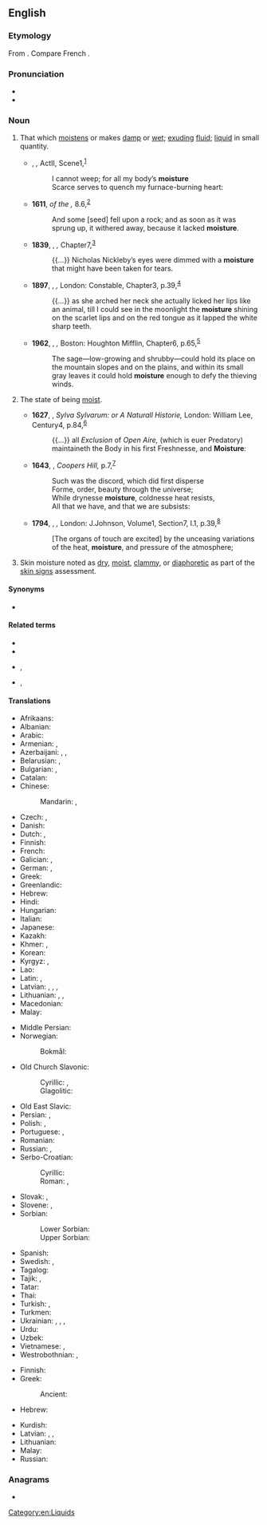 ==English==

===Etymology===
From {{etyl|fro|en}} {{m|fro|moistour||moisture, dampness, wetness}}. Compare French {{m|fr|moiteur}}.

===Pronunciation===
* {{IPA|/ˈmɔɪstʃɚ/|lang=en}}
* {{audio|en-us-moisture.ogg|Audio (US)|lang=en}}

===Noun===
{{wikipedia}}
{{en-noun|-|s}}

# That which [[moisten]]s or makes [[damp]] or [[wet]]; [[exude|exuding]] [[fluid]]; [[liquid]] in small quantity.
#: {{ux|en|drops / beads of '''moisture'''}}
#* {{circa|1590}} {{w|William Shakespeare}}, ''{{w|Henry VI, Part 3}},'' Act{{nbsp}}II, Scene{{nbsp}}1,<sup>[http://www.opensourceshakespeare.org/views/plays/play_view.php?WorkID=henry6p3&Scope=entire&pleasewait=1&msg=pl]</sup>
#*: I cannot weep; for all my body’s '''moisture'''
#*: Scarce serves to quench my furnace-burning heart:
#* '''1611''', ''{{w|King James Version}} of the {{w|Bible}},'' {{w|Gospel of Luke|Luke}} 8.6,<sup>[https://www.biblegateway.com/passage/?search=Luke+8&version=KJV]</sup>
#*: And some [seed] fell upon a rock; and as soon as it was sprung up, it withered away, because it lacked '''moisture'''.
#* '''1839''', {{w|Charles Dickens}}, ''{{w|Nicholas Nickleby}},'' Chapter{{nbsp}}7,<sup>[http://www.gutenberg.org/files/967/967-h/967-h.htm]</sup>
#*: {{...}} Nicholas Nickleby’s eyes were dimmed with a '''moisture''' that might have been taken for tears.
#* '''1897''', {{w|Bram Stoker}}, ''{{w|Dracula}},'' London: Constable, Chapter{{nbsp}}3, p.{{nbsp}}39,<sup>[http://www.gutenberg.org/files/45839/45839-h/45839-h.htm]</sup>
#*: {{...}} as she arched her neck she actually licked her lips like an animal, till I could see in the moonlight the '''moisture''' shining on the scarlet lips and on the red tongue as it lapped the white sharp teeth.
#* '''1962''', {{w|Rachel Carson}}, ''{{w|Silent Spring}},'' Boston: Houghton Mifflin, Chapter{{nbsp}}6, p.{{nbsp}}65,<sup>[https://www.fadedpage.com/books/20151002/html.php]</sup>
#*: The sage—low-growing and shrubby—could hold its place on the mountain slopes and on the plains, and within its small gray leaves it could hold '''moisture''' enough to defy the thieving winds.
# The state of being [[moist]].
#: {{syn|en|dampness|humidity|wetness}}
#* '''1627''', {{w|Francis Bacon}}, ''Sylva Sylvarum: or A Naturall Historie,'' London: William Lee, Century{{nbsp}}4, p.{{nbsp}}84,<sup>[http://name.umdl.umich.edu/A01552.0001.001]</sup>
#*: {{...}} all ''Exclusion'' of ''Open Aire,'' (which is euer Predatory) maintaineth the Body in his first Freshnesse, and '''Moisture''':
#* '''1643''', {{w|John Denham (poet)|John Denham}}, ''Coopers Hill,'' p.{{nbsp}}7,<sup>[http://name.umdl.umich.edu/A37538.0001.001]</sup>
#*: Such was the discord, which did first disperse
#*: Forme, order, beauty through the universe;
#*: While drynesse '''moisture''', coldnesse heat resists,
#*: All that we have, and that we are subsists:
#* '''1794''', {{w|Erasmus Darwin}}, ''{{w|Zoonomia}},'' London: J.{{nbsp}}Johnson, Volume{{nbsp}}1, Section{{nbsp}}7, I.1, p.{{nbsp}}39,<sup>[http://name.umdl.umich.edu/004874881.0001.001]</sup>
#*: [The organs of touch are excited] by the unceasing variations of the heat, '''moisture''', and pressure of the atmosphere;
# {{lb|en|medicine}} Skin moisture noted as [[dry]], [[moist]], [[clammy]], or [[diaphoretic]] as part of the [[skin signs]] assessment.

====Synonyms====
* {{l|en|weakiness}}

====Related terms====
* {{l|en|moist}}
* {{l|en|moisten}}
* {{l|en|moisturise}}, {{l|en|moisturize}}
* {{l|en|moisturiser}}, {{l|en|moisturizer}}

====Translations====
{{trans-top|a moderate degree of wetness}}
* Afrikaans: {{t|af|vog}}
* Albanian: {{t+|sq|lagështirë|f}}
* Arabic: {{t|ar|رُطُوبَة}}
* Armenian: {{t+|hy|խոնավություն}}, {{t+|hy|թացություն}}
* Azerbaijani: {{t|az|nəmlik}}, {{t+|az|rütubət}}, {{t+|az|nəm}}
* Belarusian: {{t|be|ві́льгаць|f}}, {{t|be|вільго́тнасць|f}}
* Bulgarian: {{t+|bg|вла́га|f}}, {{t+|bg|вла́жност|f}}
* Catalan: {{t+|ca|humitat|f}}
* Chinese:
*: Mandarin: {{t+|cmn|濕氣|sc=Hani}}, {{t+|cmn|湿气|tr=shīqì|sc=Hani}}
* Czech: {{t+|cs|vlhkost|f}}, {{t|cs|vláha|f}}
* Danish: {{t|da|fugtighed|c}}
* Dutch: {{t+|nl|vochtigheid|f}}, {{t+|nl|vocht|n}}
* Finnish: {{t+|fi|kosteus}}
* French: {{t+|fr|humidité|f}}
* Galician: {{t+|gl|humidade|f}}, {{t+|gl|lentura|f}}
* German: {{t+|de|Feuchtigkeit|f}}, {{t+|de|Nässe|f}}
* Greek: {{t+|el|υγρασία|f}}
* Greenlandic: {{t|kl|aalaq}}
* Hebrew: {{t+|he|לַחוּת|f|tr=lakhút}}
* Hindi: {{t+|hi|नमी|f}}
* Hungarian: {{t+|hu|nedvesség}}
* Italian: {{t+|it|umidità|f}}
* Japanese: {{t+|ja|湿気|tr=しっき, shikki|sc=Jpan}}
* Kazakh: {{t|kk|дым}}
* Khmer: {{t+|km|សន្សើម}}, {{t+|km|សំណើម}}
* Korean: {{t+|ko|습기}}
* Kyrgyz: {{t+|ky|ым}}, {{t+|ky|ным}}
* Lao: {{t+|lo|ຄວາມຊຸ່ມ}}
* Latin: {{t|la|mador|m}}, {{t+|la|sucus|m}}
* Latvian: {{t|lv|mistrums|m}}, {{t|lv|miklums|m}}, {{t|lv|valgums|m}}, {{t|lv|valganums|m}}
* Lithuanian: {{t|lt|drėgnis|m}}, {{t|lt|drėgnumas|m}}, {{t|lt|drėgmė|f}}
* Macedonian: {{t|mk|влага|f|sc=Cyrl}}
* Malay: {{t|ms|kelembapan}}
{{trans-mid}}
* Middle Persian: {{t|pal|𐭭𐭬|tr=nam|sc=Phli}}
* Norwegian:
*: Bokmål: {{t+|nb|fuktighet|m|f}}
* Old Church Slavonic:
*: Cyrillic: {{t|cu|влага|f}}, {{t|sh|вла̏жно̄ст|f}}
*: Glagolitic: {{t|cu|ⰲⰾⰰⰳⰰ|f}}
* Old East Slavic: {{t|orv|волога|f}}
* Persian: {{t+|fa|نم|tr=nam|sc=fa-Arab}}, {{t+|fa|رطوبت|tr=rotubat}}
* Polish: {{t+|pl|wilgoć|f}}, {{t+|pl|wilgotność|f}}
* Portuguese: {{t+|pt|umidade|f}}, {{t+|pt|humidade|f}}
* Romanian: {{t+|ro|umezeală|f}}
* Russian: {{t+|ru|вла́га|f}}, {{t+|ru|вла́жность|f}}
* Serbo-Croatian:
*: Cyrillic: {{t|sh|вла̏га|f}}
*: Roman: {{t+|sh|vlȁga|f}}, {{t+|sh|vlȁžnōst|f}}
* Slovak: {{t|sk|vlaha|f}}, {{t|sk|vlhkosť|f}}
* Slovene: {{t+|sl|vlága|f}}, {{t|sl|vlažnost|f}}
* Sorbian:
*: Lower Sorbian: {{t|dsb|włoga|f}}
*: Upper Sorbian: {{t|hsb|włoha|f}}
* Spanish: {{t+|es|humedad|f}}
* Swedish: {{t+|sv|fuktighet|c}}, {{t+|sv|fukt|c}}
* Tagalog: {{t|tl|halumigmig}}
* Tajik: {{t+|tg|нам}}, {{t|tg|рутубат}}
* Tatar: {{t+|tt|дым}}
* Thai: {{t+|th|ความชื้น}}
* Turkish: {{t+|tr|nem}}, {{t+|tr|rutubet}}
* Turkmen: {{t|tk|çyg}}
* Ukrainian: {{t|uk|воло́га|f}}, {{t|uk|вільго́та|f}}, {{t|uk|воло́гість|f}}, {{t|uk|во́гкість|f}}
* Urdu: {{t|ur|نمی|f|tr=namī}}
* Uzbek: {{t+|uz|namlik}}
* Vietnamese: {{t|vi|[[độ]] [[ẩm]]}}, {{t|vi|[[khí]] [[ẩm]]}}
* Westrobothnian: {{t|gmq-bot|dweft|m}}, {{t|gmq-bot|rågne|m}}
{{trans-bottom}}

{{trans-top|that which moistens or makes damp}}
* Finnish: {{t|fi|kostuttaja}}
* Greek:
*: Ancient: {{t|grc|ἰκμάς|f}}
* Hebrew: {{t+|he|לַחוּת|f|tr=lakhút}}
{{trans-mid}}
* Kurdish: {{t+|ku|şê}}
* Latvian: {{t|lv|mitrums|m}}, {{t|lv|miklums|m}}, {{t|lv|slapjums|m}}
* Lithuanian: {{t|lt|drėgmė|f}}
* Malay: {{t|ms|lembapan}}
* Russian: {{t+|ru|вла́га|f}}
{{trans-bottom}}

===Anagrams===
* {{anagrams|en|a=eimorstu|misroute}}

[[Category:en:Liquids]]